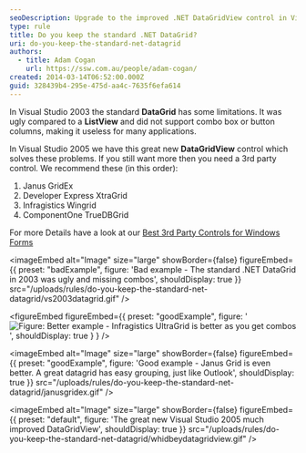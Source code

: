```yaml
---
seoDescription: Upgrade to the improved .NET DataGridView control in Visual Studio 2005 or explore top-rated third-party alternatives for advanced data grid features.
type: rule
title: Do you keep the standard .NET DataGrid?
uri: do-you-keep-the-standard-net-datagrid
authors:
  - title: Adam Cogan
    url: https://ssw.com.au/people/adam-cogan/
created: 2014-03-14T06:52:00.000Z
guid: 328439b4-295e-475d-aa4c-7635f6efa614
---
```


In Visual Studio 2003 the standard **DataGrid** has some limitations. It was ugly compared to a **ListView** and did not support combo box or button columns, making it useless for many applications.

In Visual Studio 2005 we have this great new **DataGridView** control which solves these problems.
If you still want more then you need a 3rd party control. We recommend these (in this order):

1. Janus GridEx
2. Developer Express XtraGrid
3. Infragistics Wingrid
4. ComponentOne TrueDBGrid

For more Details have a look at our [Best 3rd Party Controls for Windows Forms](https://ssw.com.au/ssw/Standards/DeveloperGeneral/WinformControls.aspx)

<imageEmbed
  alt="Image"
  size="large"
  showBorder={false}
  figureEmbed={{
    preset: "badExample",
    figure: 'Bad example - The standard .NET DataGrid in 2003 was ugly and missing combos',
    shouldDisplay: true
  }}
  src="/uploads/rules/do-you-keep-the-standard-net-datagrid/vs2003datagrid.gif"
/>

<figureEmbed figureEmbed={{
  preset: "goodExample",
  figure: '![ Figure: Better example - Infragistics UltraGrid is better as you get combos](infragisticsultragrid.gif)',
  shouldDisplay: true
} } />


<imageEmbed
  alt="Image"
  size="large"
  showBorder={false}
  figureEmbed={{
    preset: "goodExample",
    figure: 'Good example - Janus Grid is even better. A great datagrid has easy grouping, just like Outlook',
    shouldDisplay: true
  }}
  src="/uploads/rules/do-you-keep-the-standard-net-datagrid/janusgridex.gif"
/>


<imageEmbed
  alt="Image"
  size="large"
  showBorder={false}
  figureEmbed={{
    preset: "default",
    figure: 'The great new Visual Studio 2005 much improved DataGridView',
    shouldDisplay: true
  }}
  src="/uploads/rules/do-you-keep-the-standard-net-datagrid/whidbeydatagridview.gif"
/>